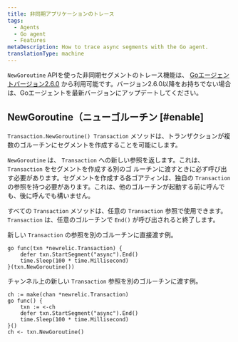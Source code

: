 ```yaml
---
title: 非同期アプリケーションのトレース
tags:
  - Agents
  - Go agent
  - Features
metaDescription: How to trace async segments with the Go agent.
translationType: machine
---
```


`NewGoroutine` APIを使った非同期セグメントのトレース機能は、 [Goエージェントバージョン2.6.0](/docs/release-notes/agent-release-notes/go-release-notes) から利用可能です。バージョン2.6.0以降をお持ちでない場合は、Goエージェントを最新バージョンにアップデートしてください。

## NewGoroutine（ニューゴルーチン [#enable]

`Transaction.NewGoroutine() Transaction` メソッドは、トランザクションが複数のゴルーチンにセグメントを作成することを可能にします。

`NewGoroutine` は、 `Transaction` への新しい参照を返します。これは、 `Transaction` をセグメントを作成する別のゴ ルーチンに渡すときに必ず呼び出す必要があります。セグメントを作成する各ゴアティンは、独自の `Transaction` の参照を持つ必要があります。これは、他のゴルーチンが起動する前に呼んでも、後に呼んでも構いません。

すべての `Transaction` メソッドは、任意の `Transaction` 参照で使用できます。 `Transaction` は、任意のゴルーチンで `End()` が呼び出されると終了します。

新しい `Transaction` の参照を別のゴルーチンに直接渡す例。

```
go func(txn *newrelic.Transaction) {
    defer txn.StartSegment("async").End()
    time.Sleep(100 * time.Millisecond)
}(txn.NewGoroutine())
```

チャンネル上の新しい `Transaction` 参照を別のゴルーチンに渡す例。

```
ch := make(chan *newrelic.Transaction)
go func() {
    txn := <-ch
    defer txn.StartSegment("async").End()
    time.Sleep(100 * time.Millisecond)
}()
ch <- txn.NewGoroutine()
```